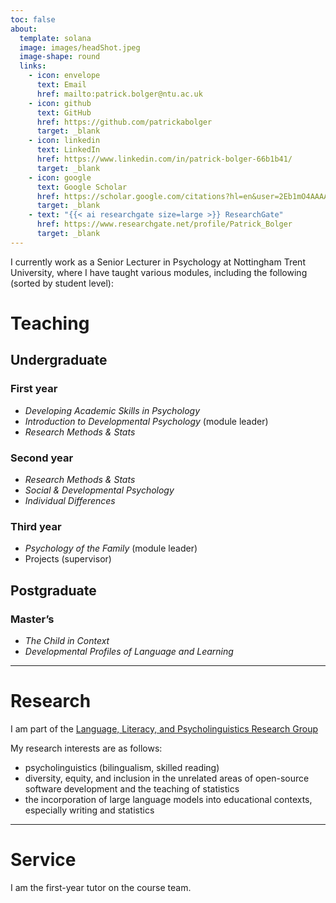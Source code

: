 ```yaml
---
toc: false
about: 
  template: solana
  image: images/headShot.jpeg
  image-shape: round
  links:
    - icon: envelope
      text: Email
      href: mailto:patrick.bolger@ntu.ac.uk
    - icon: github
      text: GitHub
      href: https://github.com/patrickabolger
      target: _blank
    - icon: linkedin
      text: LinkedIn
      href: https://www.linkedin.com/in/patrick-bolger-66b1b41/
      target: _blank
    - icon: google
      text: Google Scholar
      href: https://scholar.google.com/citations?hl=en&user=2Eb1mO4AAAAJ
      target: _blank
    - text: "{{< ai researchgate size=large >}} ResearchGate"
      href: https://www.researchgate.net/profile/Patrick_Bolger
      target: _blank
---
```


I currently work as a Senior Lecturer in Psychology at Nottingham Trent University, where I have taught various modules, including the following (sorted by student level):

# Teaching

## Undergraduate

### First year

- *Developing Academic Skills in Psychology*
- *Introduction to Developmental Psychology* (module leader)
- *Research Methods & Stats*

### Second year

- *Research Methods & Stats*
- *Social & Developmental Psychology* 
- *Individual Differences*

### Third year
- *Psychology of the Family* (module leader)
- Projects (supervisor)

## Postgraduate

### Master's
- *The Child in Context*
- *Developmental Profiles of Language and Learning*

---

# Research

I am part of the [Language, Literacy, and Psycholinguistics Research Group](https://www.ntu.ac.uk/research/groups-and-centres/groups/language-literacy-and-psycholinguistics){target="_blank"}

My research interests are as follows:

- psycholinguistics (bilingualism, skilled reading)  
- diversity, equity, and inclusion in the unrelated areas of open-source software development and the teaching of statistics  
- the incorporation of large language models into educational contexts, especially writing and statistics

---

# Service

I am the first-year tutor on the course team.

<!-- ## UofN -->

<!-- **University of Nottingham** (August 2022 - January 2024) -->

<!-- For a year and a half, I was a *Community Development Champion* in the [School of Psychology](https://www.nottingham.ac.uk/psychology/welcome-to-psychology.aspx) at the [University of Nottingham](https://www.nottingham.ac.uk/). I worked exclusively with the team at [Open Science Tools](https://opensciencetools.org/) (the makers of both [PsychoPy](https://www.psychopy.org/), the open-source software for psychological experiments, and its online sister, [Pavlovia](https://pavlovia.org/docs/home/about)). I was hired through funding from an [Essential Open Source Software for Science](https://chanzuckerberg.com/eoss/) grant from the [Chan Zuckerberg Initiative](https://chanzuckerberg.com/), obtained by the fun, friendly, upstanding team at PsychoPy. -->

<!-- The first project I carried out was designing a survey in *Pavlovia* that was sent out both to members of the *PsychoPy* user forum and to researchers who had frequently cited *PsychoPy* in their publications. Here are the [results](https://psychopy.github.io/psychopy-edi-survey/). -->

<!-- I also organised various workshops and codesprints. One kind of workshop that I ran myself was the 3-hour [translator workshops](https://workshops.psychopy.org/translators/index.html). -->

